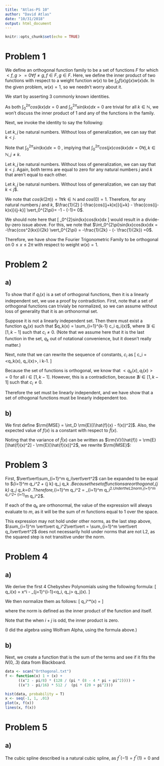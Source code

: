 ```yaml
---
title: "Atlas-PS 10"
author: "David Atlas"
date: "10/31/2018"
output: html_document
---
```


```r
knitr::opts_chunk$set(echo = TRUE)
```

# Problem 1
We define an orthogonal function family to be a set of functions $F$ for which $<f, g> = 0 \forall f \neq g, f \in F, g \in F$. Here, 
we define the inner product of two functions with respect to a weight function $w(x)$ to be $\int_D f(x)g(x)w(x)dx$. In the given problem,  $w(x) = 1$, so we 
needn't worry about it.

We start by asserting 3 commonly known identities.
\begin{align}
sin(x)sin(y) &= \frac{1}{2}(cos(x-y) - cos(x + y)) \\
cos(x)cos(y) &= \frac{1}{2}(cos(x+y) + cos(x - y)) \\
sin(x)cos(x) &= \frac{1}{2}(sin(x+y) + sin(x-y))
\end{align}

As both $\int_0^{2\pi}cos(kx) dx = 0$ and $\int_0^{2\pi}sin(kx) dx = 0$ are trivial for all $k \in \mathbb{N}$, we won't discuss the inner product of 1 and any of the functions in the family.

Next, we invoke the identity to say the following: 

Let $k, j$ be natural numbers. Without loss of generalization, we can say that  $k < j$.
\begin{align*}
\int_0^{2\pi}cos(jx)cos(kx)dx &= 
\frac{1}{2} \int_0^{2 \pi} cos((j + k) x) + cos((j - k )x) \\
\frac{1}{2} [\frac{sin((j+k)x)}{j+k} + \frac{sin((j - k)x)}{j-k}\vert_0^{2\pi}.
\end{align*}

Note that $\int_0^{2\pi}sin(kx) dx = 0$ , implying that $\int_0^{2\pi}cos(jx)cos(kx)dx = 0 \forall j, k \in \mathbb{N}, j\neq k$.

Let $k, j$ be natural numbers. Without loss of generalization, we can say that  $k < j$.
\begin{align*}
\int_0^{2\pi}sin(jx)sin(kx)dx &= 
\frac{1}{2} \int_0^{2 \pi} cos((j - k) x) - cos((j + k )x) \\
\frac{1}{2} [\frac{sin((j-k)x)}{j-k} - \frac{sin((j + k)x)}{j+k}] \vert_0^{2\pi}.
\end{align*}
Again, both terms are equal to zero for any natural numbers $j$ and $k$ that aren't equal to each other. 

Let $k, j$ be natural numbers. Without loss of generalization, we can say that  $k < j$$.
\begin{align*}
\int_0^{2\pi}cos(jx)sin(kx)dx &= 
\frac{1}{2} \int_0^{2 \pi} sin((j + k) x) + sin ((j - k )x) \\
\frac{1}{2} [-\frac{cos((j+k)x)}{j+k} - \frac{cos((j-k)x)}{j-k}] \vert_0^{2\pi}
\end{align*}

We note that $cos(k (2 \pi)) = 1 \forall k \in \mathbb{N}$ and $cos(0) = 1$. Therefore, for any natural 
numbers $j$ and $k$, $\frac{1}{2} [-\frac{cos((j+k)x)}{j+k} - \frac{cos((j-k)x)}{j-k}] \vert_0^{2\pi}= -1 - (-1)= 0$.

We should note here that 
\[
\int_0^{2\pi}sin(kx)cos(kx)dx
\]
would result in a divide-by-zero issue above. For this, we note that 
$\int_0^{2\pi}sin(kx)cos(kx)dx = -\frac{cos^2(kx)}{2k} \vert_0^{2\pi} = -\frac{1}{2k} - (- \frac{1}{2k}) =0$.

Therefore, we have show the Fourier Trigonometric Family to be orthogonal on $0 \leq x \leq 2\pi$ with respect to weight $w(x)=1$.

# Problem 2
## a) 
To show that if ${q_i(x)}$ is a set of orthogonal functions, then it is a linearly independent set, we use a proof by contradiction.
First, note that a set of orthogonal functions can trivialy be normalized, so we can assume without loss of generality that 
it is an orthonormal set.

Suppose it is not a linearly independent set. Then there must exist a function $q_k(x)$ such that $q_k(x) = \sum_{i=1}^{k-1} c_i q_i(x)$, 
where $\exists i \in [1, k-1]$ such that $c_i \neq 0$. 
(Note that we assume here that it is the last function in the set, $q_k$ out of notational convenience, but it doesn't really matter.)

Next, note that we can rewrite the sequence of constants, $c_i$ as 
\[
c_i = <q_k(x), q_i(x)>,  \forall 1 \leq i \leq k-1.
\]

Because the set of functions is orthogonal, we know that $<q_k(x), q_i(x)>=0$ for all $i \in [1, k-1]$. However, 
this is a contradiction, because $\nexists i \in [1, k-1]$ such that $c_i \neq 0$.

Therefore the set must be linearly independent, and we have show that a set of othogonal functions must be linearly independent too.

## b)
We first define $\rm{IMSE} = \int_D \rm{E}[(\hat{f}(x) - f(x))^2]$. 
Also, the expected value of $f(x)$ is a constant with respect to $\hat{f}(x)$.

Noting that the variance of $\hat{f}(x)$ can be written as $\rm{V}(\hat{f}) = \rm{E}[\hat{f}(x)^2] - \rm{E}[\hat{f}(x)]^2$, we rewrite $\rm{IMSE}$:
\begin{align*}
\rm{IMSE} &= \int_D \rm{E}[(\hat{f}(x) - f(x))^2] \\
&=\int_D \rm{E}[(\hat{f}(x)^2] - 2\rm{E}[(\hat{f}(x)f(x)] +  \rm{E}[f(x)^2] \\
&=\int_D \rm{V}(\hat{f})- 2\rm{E}[(\hat{f}(x)]f(x) +  f(x)^2 + \rm{E}[\hat{f})]^2 \\
&=\int_D \rm{V}(\hat{f}) + (\rm{E}[\hat{f}(x)] - f(x))^2 \\
&= \rm{IV}(\hat{f}) + \rm{ISB}(\hat{f}).
\end{align*}

# Problem 3
First, $\vert\vert\sum_{i=1}^m q_i\vert\vert^2$ can be expanded to be equal to $\sum_{i=1}^m \vert\vert q_i\vert\vert^2 + \sum_{j \neq k} \vert\vert q_j q_k \vert\vert $. Because the set of functions are orthogonal, 
$\sum_{j \neq k} \vert\vert q_j q_k=0 \vert\vert$. Therefore, 
$\vert\vert\sum_{i=1}^m q_i\vert\vert^2 = \sum_{i=1}^m \vert\vert q_i^2\vert\vert$. Under the L2 norm, 
$\sum_{i=1}^m \vert\vert q_i^2\vert\vert = \sum_{i=1}^m \vert\vert q_i\vert\vert^2$.

If each of the $q_k$ are orthonormal, the value of the expression will always evaluate to $m$, as it
will be the sum of $m$ functions equal to 1 over the space.

This expression may not hold under other norms, as the last step above, 
$\sum_{i=1}^m \vert\vert q_i^2\vert\vert = \sum_{i=1}^m \vert\vert q_i\vert\vert^2$ does not
necessarily hold under norms that are not L2, as the squared step is not transitive under the norm.

# Problem 4
## a)
We derive the first 4 Chebyshev Polynomials using the following formula:
\[
q_i(x) = x^i - \sum_{j=1}^{i-1}<q_i, q_j> q_j(x).
\]

We then normalize them as follows:
\[
q_i^*(x) = \frac{q_i(x)}{\vert\vert q_i(x) \vert\vert}
\]

where the norm is defined as the inner product of the function and itself.

Note that the when $i + j$ is odd, the inner product is zero. 

\begin{align*}
q_0(x) &= 1 \\
q_1(x) &= x - 0 \\
q_2(x) &= (x^2 - \frac{\pi}{8}) \frac{128}{\pi (8 - 4 \pi + \pi^2)} \\
q_3(x) &= (x^3 - \frac{\pi}{16} \frac{512}{\pi(20+pi^2)}.
\end{align*}

(I did the algebra using Wolfram Alpha, using the formula above.)

## b)
Next, we create a function that is the sum of the terms and see if it fits the $N(0, .3)$ data from 
Blackboard.

```r
data <- scan("Orthogonal.txt")
f <- function(x) 1 + (x) + 
      ((x^2 - pi/8) * (128 / (pi * (8 - 4 * pi + pi^2)))) + 
      ((x^3 - pi/16) * 512 /  (pi * (20 + pi^2)))

hist(data, probability = T)
x <- seq(-1, 1, .01)
plot(x, f(x))
lines(x, f(x))
```

# Problem 5
## a)
The cubic spline described is a natural cubic spline, as $f^{\prime \prime}(-1) = f^{\prime \prime}(1) = 0$ and 












